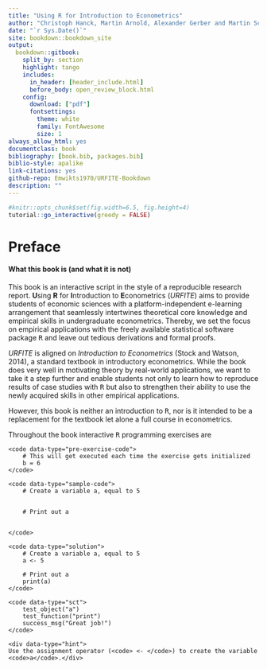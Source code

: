 ```yaml
--- 
title: "Using R for Introduction to Econometrics"
author: "Christoph Hanck, Martin Arnold, Alexander Gerber and Martin Schmelzer"
date: "`r Sys.Date()`"
site: bookdown::bookdown_site
output: 
  bookdown::gitbook:
    split_by: section
    highlight: tango
    includes:
      in_header: [header_include.html]
      before_body: open_review_block.html
    config:
      download: ["pdf"]
      fontsettings:
        theme: white
        family: FontAwesome
        size: 1
always_allow_html: yes
documentclass: book
bibliography: [book.bib, packages.bib]
biblio-style: apalike
link-citations: yes
github-repo: Emwikts1970/URFITE-Bookdown
description: ""
---
```


```r
#knitr::opts_chunk$set(fig.width=6.5, fig.height=4) 
tutorial::go_interactive(greedy = FALSE)
```

# Preface

#### What this book is (and what it is not) {-}

This book is an interactive script in the style of a reproducible research report. <b>U</b>sing <b>R</b> for <b>I</b>ntroduction to <b>E</b>conometrics (*URFITE*) aims to provide students of economic sciences with a platform-independent e-learning arrangement that seamlessly intertwines theoretical core knowledge and empirical skills in undergraduate econometrics. Thereby, we set the focus on empirical applications with the freely available statistical software package <tt>R</tt> and leave out tedious derivations and formal proofs. 

*URFITE* is aligned on *Introduction to Econometrics* (Stock and Watson, 2014), a standard textbook in introductory econometrics. While the book does very well in motivating theory by real-world applications, we want to take it a step further and enable students not only to learn how to reproduce results of case studies with <tt>R</tt> but also to strengthen their ability to use the newly acquired skills in other empirical applications.<br>

However, this book is neither an introduction to <tt>R</tt>, nor is it intended to be a replacement for the textbook let alone a full course in econometrics. 

Throughout the book interactive <tt>R</tt> programming exercises are 

<!--html_preserve-->

<div data-datacamp-exercise data-lang="r">

	<code data-type="pre-exercise-code">
		# This will get executed each time the exercise gets initialized
		b = 6
	</code>
	
	<code data-type="sample-code">
		# Create a variable a, equal to 5


		# Print out a


	</code>
	
	<code data-type="solution">
		# Create a variable a, equal to 5
		a <- 5

		# Print out a
		print(a)
	</code>
	
	<code data-type="sct">
		test_object("a")
		test_function("print")
		success_msg("Great job!")
	</code>
	
	<div data-type="hint">
	Use the assignment operator (<code> <- </code>) to create the variable <code>a</code>.</div>

</div>

<!--/html_preserve-->


